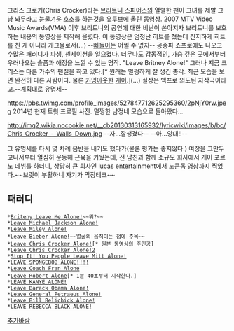 {{{#!html
<embed src="http://www.youtube.com/v/kHmvkRoEowc" type="application/x-shockwave-flash" wmode="transparent" width="425" height="350"></embed>
}}}

크리스 크로커(Chris Crocker)라는 [[브리트니 스피어스]]의 열렬한 팬이 그녀를 제발 그냥 놔두라고 눈물겨운 호소를 하는것을 [[유투브]]에 올린 동영상. 2007 MTV Video Music Awards(VMA) 이후 브리트니의 공연에 대한 비난이 쏟아지자 브리트니를 보호하는 내용의 동영상을 제작해 올렸다. 이 동영상은 엄청난 히트를 쳤는데 진지하게 히트를 친 게 아니라 개그물로서(...) --[[빠돌이]]는 어쩔 수 없지-- 공중파 쇼프로에도 나오고 수많은 패러디가 파생, 센세이션을 일으켰다. 너무나도 감동적인, 가슴 깊은 곳에서부터 우러나오는 슬픔과 애정을 느낄 수 있는 명작. "Leave Britney Alone!" 그러나 지금  크리스는 다른 가수의 팬질을 하고 있다.[* 원래는 멀쩡하게 잘 생긴 총각. 최근 모습을 보면 완전히 다른 사람이다. 물론 [[커밍아웃]]한 [[게이]].](...) 실상은 백프로 의도된 자작극이라고.--[[계획대로]] 유명세-- 

https://pbs.twimg.com/profile_images/527847712625295360/2pNjY0rw.jpeg
2014년 현재 트윗 프로필 사진. 멀쩡한 남정네 모습으로 돌아왔다...

http://img2.wikia.nocookie.net/__cb20130313165932/lyricwiki/images/b/bc/Chris_Crocker_-_Walls_Down.jpg
--자...잘생겼다-- --아...앙대!!--

그 유명세를 타서 몇 차례 음반을 내기도 했다가(물론 평가는 좋지않다.) 여장을 그만두고나서부터 열심히 운동해 근육을 키웠는데, 전 남친과 함께 소규모 회사에서 게이 포르노 데뷔를 하더니, 상당히 큰 회사인 lucas entertainment에서 노콘돔 영상까지 찍었다.~~브릿이 부활하니 자기가 막장테크~~

== 패러디 ==
 *[http://www.youtube.com/watch?v=hoKlMpCW0Vc Briteny,Leave Me Alone!]~~뭐?~~
 *[http://www.youtube.com/watch?v=3Xmubtbvi6k Leave Michael Jackson Alone!]
 *[http://www.youtube.com/watch?v=suec5swY3xI Leave Miley Alone!]
 *[http://www.youtube.com/watch?v=l6GRijcnWME Leave Bieber Alone!]~~얼굴의 움직이는 점에 주목~~
 *[http://www.youtube.com/watch?v=aiqkDm9UoKo Leave Chris Crocker Alone!][* 원본 동영상의 주인공]
 *[http://www.youtube.com/watch?v=VVcmHcHIsYc Leave Chris Crocker Alone!2] 
 *[http://www.youtube.com/watch?v=b0K1U0FcDPs Stop It! You People Leave Mitt Alone!]
 *[http://www.youtube.com/watch?v=lgUcolnWlZU LEAVE SPONGEBOB ALONE!!!!]
 *[http://www.youtube.com/watch?v=svrQIxdaf7k Leave Coach Fran Alone]
 *[http://www.youtube.com/watch?v=xg8-0lXBkZQ Leave Robert Alone][* 1분 40초부터 시작한다.]
 *[http://www.youtube.com/watch?v=DpHRHHaaz_s LEAVE KANYE ALONE!]
 *[http://www.youtube.com/watch?v=LvUNFmB7Jl8 Leave Barack Obama Alone!]
 *[http://www.youtube.com/watch?v=xiuRhy4CqzU Leave General Petraeus Alone!]
 *[http://www.youtube.com/watch?v=UFfobQftP5k Leave Bill Belichick Alone!]
 *[http://www.youtube.com/watch?v=OR4KVTdTu4Q LEAVE REBECCA BLACK ALONE!]

[[추가바람]]
